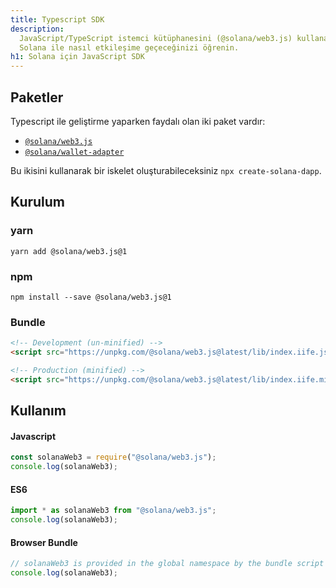 ```yaml
---
title: Typescript SDK
description:
  JavaScript/TypeScript istemci kütüphanesini (@solana/web3.js) kullanarak
  Solana ile nasıl etkileşime geçeceğinizi öğrenin.
h1: Solana için JavaScript SDK
---
```


## Paketler

Typescript ile geliştirme yaparken faydalı olan iki paket vardır:

- [`@solana/web3.js`](https://www.npmjs.com/package/@solana/web3.js)
- [`@solana/wallet-adapter`](https://github.com/anza-xyz/wallet-adapter)

Bu ikisini kullanarak bir iskelet oluşturabileceksiniz `npx create-solana-dapp`.

## Kurulum

### yarn

```shell title="Terminal"
yarn add @solana/web3.js@1
```

### npm

```shell title="Terminal"
npm install --save @solana/web3.js@1
```

### Bundle

```html title="index.html"
<!-- Development (un-minified) -->
<script src="https://unpkg.com/@solana/web3.js@latest/lib/index.iife.js"></script>

<!-- Production (minified) -->
<script src="https://unpkg.com/@solana/web3.js@latest/lib/index.iife.min.js"></script>
```

## Kullanım

#### Javascript

```javascript
const solanaWeb3 = require("@solana/web3.js");
console.log(solanaWeb3);
```

#### ES6

```javascript
import * as solanaWeb3 from "@solana/web3.js";
console.log(solanaWeb3);
```

#### Browser Bundle

```javascript
// solanaWeb3 is provided in the global namespace by the bundle script
console.log(solanaWeb3);
```
